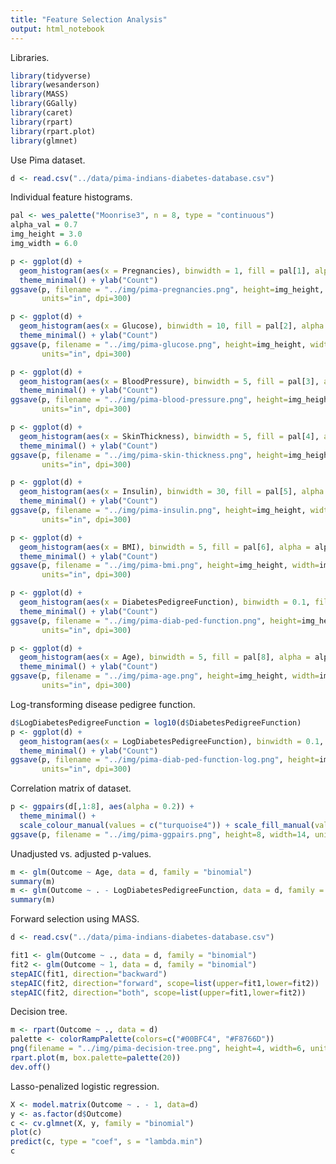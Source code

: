 ```yaml
---
title: "Feature Selection Analysis"
output: html_notebook
---
```


Libraries.

```r
library(tidyverse)
library(wesanderson)
library(MASS)
library(GGally)
library(caret)
library(rpart)
library(rpart.plot)
library(glmnet)
```

Use Pima dataset.

```r
d <- read.csv("../data/pima-indians-diabetes-database.csv")
```

Individual feature histograms.

```r
pal <- wes_palette("Moonrise3", n = 8, type = "continuous") 
alpha_val = 0.7
img_height = 3.0
img_width = 6.0

p <- ggplot(d) + 
  geom_histogram(aes(x = Pregnancies), binwidth = 1, fill = pal[1], alpha = alpha_val) + 
  theme_minimal() + ylab("Count")
ggsave(p, filename = "../img/pima-pregnancies.png", height=img_height, width=img_width, 
       units="in", dpi=300)

p <- ggplot(d) + 
  geom_histogram(aes(x = Glucose), binwidth = 10, fill = pal[2], alpha = alpha_val) + 
  theme_minimal() + ylab("Count")
ggsave(p, filename = "../img/pima-glucose.png", height=img_height, width=img_width, 
       units="in", dpi=300)

p <- ggplot(d) + 
  geom_histogram(aes(x = BloodPressure), binwidth = 5, fill = pal[3], alpha = alpha_val) + 
  theme_minimal() + ylab("Count")
ggsave(p, filename = "../img/pima-blood-pressure.png", height=img_height, width=img_width, 
       units="in", dpi=300)

p <- ggplot(d) + 
  geom_histogram(aes(x = SkinThickness), binwidth = 5, fill = pal[4], alpha = alpha_val) + 
  theme_minimal() + ylab("Count")
ggsave(p, filename = "../img/pima-skin-thickness.png", height=img_height, width=img_width, 
       units="in", dpi=300)

p <- ggplot(d) + 
  geom_histogram(aes(x = Insulin), binwidth = 30, fill = pal[5], alpha = alpha_val) + 
  theme_minimal() + ylab("Count")
ggsave(p, filename = "../img/pima-insulin.png", height=img_height, width=img_width, 
       units="in", dpi=300)

p <- ggplot(d) + 
  geom_histogram(aes(x = BMI), binwidth = 5, fill = pal[6], alpha = alpha_val) + 
  theme_minimal() + ylab("Count")
ggsave(p, filename = "../img/pima-bmi.png", height=img_height, width=img_width, 
       units="in", dpi=300)

p <- ggplot(d) + 
  geom_histogram(aes(x = DiabetesPedigreeFunction), binwidth = 0.1, fill = pal[7], alpha = alpha_val) + 
  theme_minimal() + ylab("Count")
ggsave(p, filename = "../img/pima-diab-ped-function.png", height=img_height, width=img_width,
       units="in", dpi=300)

p <- ggplot(d) + 
  geom_histogram(aes(x = Age), binwidth = 5, fill = pal[8], alpha = alpha_val) + 
  theme_minimal() + ylab("Count")
ggsave(p, filename = "../img/pima-age.png", height=img_height, width=img_width, 
       units="in", dpi=300)
```

Log-transforming disease pedigree function.

```r
d$LogDiabetesPedigreeFunction = log10(d$DiabetesPedigreeFunction)
p <- ggplot(d) + 
  geom_histogram(aes(x = LogDiabetesPedigreeFunction), binwidth = 0.1, fill = pal[7], alpha = 1.0) + 
  theme_minimal() + ylab("Count")
ggsave(p, filename = "../img/pima-diab-ped-function-log.png", height=img_height, width=img_width,
       units="in", dpi=300)
```

Correlation matrix of dataset.

```r
p <- ggpairs(d[,1:8], aes(alpha = 0.2)) + 
  theme_minimal() + 
  scale_colour_manual(values = c("turquoise4")) + scale_fill_manual(values = c("gray30"))
ggsave(p, filename = "../img/pima-ggpairs.png", height=8, width=14, units="in", dpi=300)
```

Unadjusted vs. adjusted p-values.

```r
m <- glm(Outcome ~ Age, data = d, family = "binomial")
summary(m)
m <- glm(Outcome ~ . - LogDiabetesPedigreeFunction, data = d, family = "binomial")
summary(m)
```

Forward selection using MASS.

```r
d <- read.csv("../data/pima-indians-diabetes-database.csv")

fit1 <- glm(Outcome ~ ., data = d, family = "binomial")
fit2 <- glm(Outcome ~ 1, data = d, family = "binomial")
stepAIC(fit1, direction="backward")
stepAIC(fit2, direction="forward", scope=list(upper=fit1,lower=fit2))
stepAIC(fit2, direction="both", scope=list(upper=fit1,lower=fit2))
```

Decision tree.

```r
m <- rpart(Outcome ~ ., data = d)
palette <- colorRampPalette(colors=c("#00BFC4", "#F8766D"))
png(filename = "../img/pima-decision-tree.png", height=4, width=6, units="in", res=300)
rpart.plot(m, box.palette=palette(20))
dev.off()
```

Lasso-penalized logistic regression.

```r
X <- model.matrix(Outcome ~ . - 1, data=d)
y <- as.factor(d$Outcome)
c <- cv.glmnet(X, y, family = "binomial")
plot(c)
predict(c, type = "coef", s = "lambda.min")
c
```

